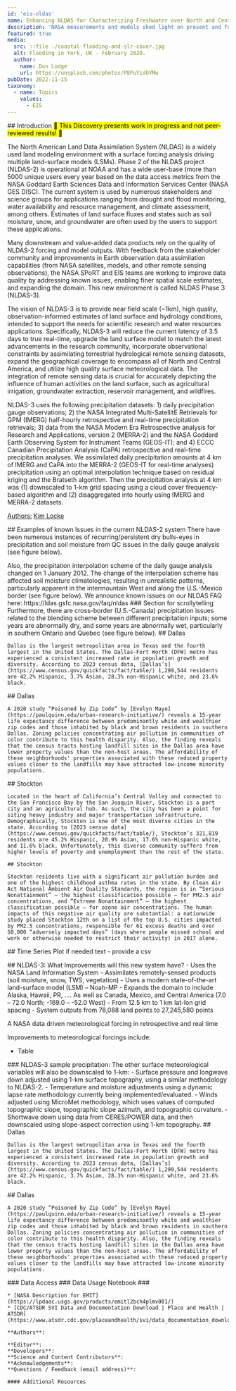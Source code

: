 ```yaml
---
id: 'eis-nldas'
name: Enhancing NLDAS for Characterizing Freshwater over North and Central America
description: 'NASA measurements and models shed light on present and future coastal risks'
featured: true
media:
  src: ::file ./coastal-flooding-and-slr-cover.jpg
  alt: Flooding in York, UK - February 2020.
  author:
    name: Don Lodge
    url: https://unsplash.com/photos/P8PuYidUYMw
pubDate: 2022-11-15
taxonomy:
  - name: Topics
    values:
      - EIS
---
```

<Block>
  <Prose>
  ## Introduction
  <mark>🚧 This Discovery presents work in progress and not peer-reviewed results! 🚧</mark>

  The North American Land Data Assimilation System (NLDAS) is a widely used land modeling environment with a surface forcing analysis driving multiple land-surface models (LSMs). Phase 2 of the NLDAS project (NLDAS-2) is operational at NOAA and has a wide user-base (more than 5000 unique users every year based on the data access metrics from the NASA Goddard Earth Sciences Data and Information Services Center (NASA GES DISC). The current system is used by numerous stakeholders and science groups for applications ranging from drought and flood monitoring, water availability and resource management, and climate assessment, among others. Estimates of land surface fluxes and states such as soil moisture, snow, and groundwater are often used by the users to support these applications. 
  
  Many downstream and value-added data products rely on the quality of NLDAS-2 forcing and model outputs. With feedback from the stakeholder community and improvements in Earth observation data assimilation capabilities (from NASA satellites, models, and other remote sensing observations), the NASA SPoRT and EIS teams are working to improve data quality by addressing known issues, enabling finer spatial scale estimates, and expanding the domain. This new environment is called NLDAS Phase 3 (NLDAS-3). 
  
  The vision of NLDAS-3 is to provide near field scale (~1km), high quality, observation-informed estimates of land surface and hydrology conditions, intended to support the needs for scientific research and water resources applications. Specifically, NLDAS-3 will reduce the current latency of 3.5 days to true real-time, upgrade the land surface model to match the latest advancements in the research community, incorporate observational constraints by assimilating terrestrial hydrological remote sensing datasets, expand the geographical coverage to encompass all of North and Central America, and utilize high quality surface meteorological data. The integration of remote sensing data is crucial for accurately depicting the influence of human activities on the land surface, such as agricultural irrigation, groundwater extraction, reservoir management, and wildfires.

  NLDAS-3 uses the following precipitation datasets: 1) daily precipitation gauge observations; 2) the NASA Integrated Multi-SatellitE Retrievals for GPM (IMERG) half-hourly retrospective and real-time precipitation retrievals; 3) data from the NASA Modern Era Retrospective analysis for Research and Applications, version 2 (MERRA-2) and the NASA Goddard Earth Observing System for Instrument Teams (GEOS-IT); and 4) ECCC Canadian Precipitation Analysis (CaPA) retrospective and real-time precipitation analyses. We assimilated daily precipitation amounts at 4 km of IMERG and CaPA into the MERRA-2 (GEOS-IT for real-time analyses) precipitation using an optimal interpolation technique based on residual kriging and the Bratseth algorithm. Then the precipitation analysis at 4 km was (1) downscaled to 1-km grid spacing using a cloud cover frequency-based algorithm and (2) disaggregated into hourly using IMERG and MERRA-2 datasets.

  <u>Authors:</u> [Kim Locke](mailto:kim.locke@nasa.gov)
  </Prose>
</Block>

<Block type='full'>
  <Prose>
  ## Examples of known Issues in the current NLDAS-2 system
  There have been numerous instances of recurring/persistent dry bulls-eyes in precipitation and soil moisture from QC issues in the daily gauge analysis (see figure below).
  </Prose>

  <Figure>
    <Map
      datasetId='tws-anomaly'
      layerId='lis-tws-anomaly'
      dateTime='2002-12-01'
      zoom={1}
      center={[0,0]}
      compareDateTime='2021-12-01'
    />
    <Caption
      attrAuthor='NASA'
      attrUrl='https://nasa.gov/'
    />
  </Figure>

</Block>

<Block type='full'>
  <Figure>
    <Map
      datasetId='lis-tws-nonstationarity-index'
      layerId='lis-tws-nonstationarity-index'
      dateTime='2003-01-01'
      zoom={1}
      center={[0,0]}
    />
    <Caption
      attrAuthor='NASA'
      attrUrl='https://nasa.gov/'
    />
  </Figure>
  <Prose>
  Also, the precipitation interpolation scheme of the daily gauge analysis changed on 1 January 2012.  The change of the interpolation scheme has affected soil moisture climatologies, resulting in unrealistic patterns, particularly apparent in the intermountain West and along the U.S.-Mexico border (see figure below).
  We announce known issues on our NLDAS FAQ here: https://ldas.gsfc.nasa.gov/faq/nldas
  </Prose>

<Block>
  <Prose>
    ### Section for scrollytelling
    Furthermore, there are cross-border (U.S.-Canada) precipitation issues related to the blending scheme between different precipitation inputs; some years are abnormally dry, and some years are abnormally wet, particularly in southern Ontario and Quebec (see figure below).
  </Prose>
</Block>

<ScrollytellingBlock>
  <Chapter
    center={[-97.5, 32.77541]}
    zoom={9}
      datasetId='landfill-emit'
      layerId='landfill-emit'
    datetime='2023-08-25'
  >
    ## Dallas

    Dallas is the largest metropolitan area in Texas and the fourth largest in the United States. The Dallas-Fort Worth (DFW) metro has experienced a consistent increased rate in population growth and diversity. According to 2023 census data, [Dallas’s](https://www.census.gov/quickfacts/fact/table/) 1,299,544 residents are 42.2% Hispanic, 3.7% Asian, 28.3% non-Hispanic white, and 23.6% black.

  </Chapter>
  <Chapter
    center={[-97.5, 32.77541]}
    zoom={9}
      datasetId='svi-overall'
      layerId='social-vulnerability-index-overall'
    datetime='2018-01-01'
  >
    ## Dallas

    A 2020 study “Poisoned by Zip Code” by [Evelyn Mayo](https://paulquinn.edu/urban-research-initiative/) reveals a 15-year life expectancy difference between predominantly white and wealthier zip codes and those inhabited by black and brown residents in southern Dallas. Zoning policies concentrating air pollution in communities of color contribute to this health disparity. Also, the finding reveals that the census tracts hosting landfill sites in the Dallas area have lower property values than the non-host areas. The affordability of these neighborhoods' properties associated with these reduced property values closer to the landfills may have attracted low-income minority populations.

  </Chapter>
  <Chapter
    center={[-121.25466, 37.83618]}
    zoom={11}
      datasetId='landfill-emit'
      layerId='landfill-emit'
    datetime='2023-06-22'
  >
    ## Stockton

    Located in the heart of California’s Central Valley and connected to the San Francisco Bay by the San Joaquin River, Stockton is a port city and an agricultural hub. As such, the city has been a point for siting heavy industry and major transportation infrastructure. Demographically, Stockton is one of the most diverse cities in the state. According to [2023 census data](https://www.census.gov/quickfacts/fact/table/), Stockton’s 321,819 residents are 45.2% Hispanic, 20.9% Asian, 17.6% non-Hispanic white, and 11.6% black. Unfortunately, this diverse community suffers from higher levels of poverty and unemployment than the rest of the state.

  </Chapter>
  <Chapter
    center={[-121.25466, 37.83618]}
    zoom={11}
      datasetId='svi-overall'
      layerId='social-vulnerability-index-overall'
    datetime='2018-01-01'
  >

    ## Stockton

    Stockton residents live with a significant air pollution burden and one of the highest childhood asthma rates in the state. By Clean Air Act National Ambient Air Quality Standards, the region is in “Serious Nonattainment” – the highest classification possible – for PM2.5 air concentrations, and “Extreme Nonattainment” – the highest classification possible – for ozone air concentrations. The human impacts of this negative air quality are substantial: a nationwide study placed Stockton 12th on a list of the top U.S. cities impacted by PM2.5 concentrations, responsible for 61 excess deaths and over 50,000 “adversely impacted days” (days where people missed school and work or otherwise needed to restrict their activity) in 2017 alone.

  </Chapter>
</ScrollytellingBlock>
<Block>
   <Prose>
    ## Time Series Plot if needed
    text - provide a csv 
  </Prose>
  <Figure>
    <Chart
      dataPath={new URL('./TWS_time_series.csv', import.meta.url).href}
      dateFormat="%b-%Y"
      idKey='type'
      xKey='date'
      yKey='TWS'
      yAxisLabel='mm'
    />
    <Caption
    />
  </Figure>
</Block>

<Block>
   <Prose>
   ## NLDAS-3: What Improvements will this new system have?
   - Uses the NASA Land Information System
   - Assimilates remotely-sensed products (soil moisture, snow, TWS, vegetation)
   - Uses a modern state-of-the-art land-surface model (LSM) – Noah-MP
   - Expands the domain to include Alaska, Hawaii, PR,  …. As well as Canada, Mexico, and Central America (7.0 – 72.0 North; -169.0 – -52.0 West)
   - From 12.5 km to 1 km lat-lon grid spacing
   - System outputs from 76,088 land points to 27,245,580 points

   A NASA data driven meteorological forcing in retrospective and real time

   Improvements to meteorological forcings include:
   - Table 

   </Prose>
</Block>

<Block>
  <Prose>
    ### NLDAS-3 sample precipitation:
    The other surface meteorological variables will also be downscaled to 1-km:
    - Surface pressure and longwave down adjusted using 1-km surface topography, using a similar methodology to NLDAS-2.
    - Temperature and moisture adjustments using a dynamic lapse rate methodology currently being implemented/evaluated.
    - Winds adjusted using MicroMet methodology, which uses values of computed topographic slope, topographic slope azimuth, and topographic curvature.
    - Shortwave down using data from CERES/POWER data, and then downscaled using slope-aspect correction using 1-km topography.
   </Prose>
</Block>

<ScrollytellingBlock>
  <Chapter
    center={[-97.5, 32.77541]}
    zoom={9}
      datasetId='landfill-emit'
      layerId='landfill-emit'
    datetime='2023-08-25'
  >
    ## Dallas

    Dallas is the largest metropolitan area in Texas and the fourth largest in the United States. The Dallas-Fort Worth (DFW) metro has experienced a consistent increased rate in population growth and diversity. According to 2023 census data, [Dallas’s](https://www.census.gov/quickfacts/fact/table/) 1,299,544 residents are 42.2% Hispanic, 3.7% Asian, 28.3% non-Hispanic white, and 23.6% black.

  </Chapter>
  <Chapter
    center={[-97.5, 32.77541]}
    zoom={9}
      datasetId='svi-overall'
      layerId='social-vulnerability-index-overall'
    datetime='2018-01-01'
  >
    ## Dallas

    A 2020 study “Poisoned by Zip Code” by [Evelyn Mayo](https://paulquinn.edu/urban-research-initiative/) reveals a 15-year life expectancy difference between predominantly white and wealthier zip codes and those inhabited by black and brown residents in southern Dallas. Zoning policies concentrating air pollution in communities of color contribute to this health disparity. Also, the finding reveals that the census tracts hosting landfill sites in the Dallas area have lower property values than the non-host areas. The affordability of these neighborhoods' properties associated with these reduced property values closer to the landfills may have attracted low-income minority populations.

  </Chapter>
</ScrollytellingBlock>

<Block>
  <Prose>
    ### Data Access
    ### Data Usage Notebook
    ### 

    * [NASA Description for EMIT](https://lpdaac.usgs.gov/products/emitl2bch4plmv001/)
    * [CDC/ATSDR SVI Data and Documentation Download | Place and Health | ATSDR](https://www.atsdr.cdc.gov/placeandhealth/svi/data_documentation_download.html)
    
    **Authors**: 

    **Editor**: 
    **Developers**: 
    **Science and Content Contributors**: 
    **Acknowledgements**: 
    **Questions / Feedback (email address)**:

    #### Additional Resources
  </Prose>
</Block>
